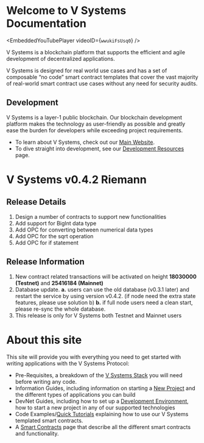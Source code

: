 
<!-- KEYWORDS: Overview of V Systems Documentation  -->

# Welcome to V Systems Documentation

<EmbeddedYouTubePlayer videoID={`wwukiFsUsq0`} />

V Systems is a blockchain platform that supports the efficient and agile development of decentralized applications.

V Systems is designed for real world use cases and has a set of composable “no code” smart contract templates that cover the vast majority of real-world smart contract use cases without any need for security audits.


## Development

V Systems is a layer-1 public blockchain. Our blockchain development platform makes the technology as user-friendly as possible and greatly ease the burden for developers while exceeding project requirements.

-   To learn about V Systems, check out our [Main Website](https://www.v.systems/).
-   To dive straight into development, see our [Development Resources](/get-started/where-to-begin) page.

<Divider />

# V Systems v0.4.2 Riemann

## Release Details

1. Design a number of contracts to support new functionalities
2. Add support for BigInt data type
3. Add OPC for converting between numerical data types
4. Add OPC for the sqrt operation
5. Add OPC for if statement


## Release Information

1. New contract related transactions will be activated on height **18030000 (Testnet)** and **25416184 (Mainnet)**
2. Database update. **a.** users can use the old database (v0.3.1 later) and restart the service by using version v0.4.2. (if node need the extra state features, please use solution b)
**b.** if full node users need a clean start, please re-sync the whole database.
3. This release is only for V Systems both Testnet and Mainnet users


<Divider />

# About this site

This site will provide you with everything you need to get started with writing applications with the V Systems Protocol:

-   Pre-Requisites, a breakdown of the [V Systems Stack](/get-started/vsys-stack) you will need before writing any code.
-   Information Guides, including information on starting a [New Project](/get-started/where-to-begin) and the different types of applications you can build
-   DevNet Guides, including how to set up a [Development Environment](/get-started/where-to-begin), how to start a new project in any of our supported technologies
-   Code Examples/[Quick Tutorials]() explaining how to use our V Systems templated smart contracts.
-   A [Smart Contracts](/resources) page that describe all the different smart contracts and functionality.
